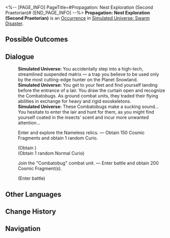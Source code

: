 <%-- [PAGE_INFO]
PageTitle=#Propagation: Nest Exploration (Second Praetorian)#
[END_PAGE_INFO] --%>
{{Stub}}
{{Simulated Universe Event Infobox
|id            = 19101-1
|title         = 
|image         = Occurrence Swarm.png
|domains_su    = 
|domains_ext   = 
|domains_swarm = Unknown
|domains_gng   = 
|domains_du    = 
|requirements  = 
|prev          = 
|next          = 
|characters    = 
|factions      = 
|order         = 038
|order_du      = 
}}
'''Propagation: Nest Exploration (Second Praetorian)''' is an [[Simulated Universe/Occurrence|Occurrence]] in [[Simulated Universe: Swarm Disaster]].

==Possible Outcomes==
{{Possible Outcomes
|choice_1 = Enter and explore the Nameless relics.
|result_1 = Obtain 150 Cosmic Fragments and obtain 1 random Curio.

|choice_2 = Join the "Combatobug" combat unit.
|result_2 = Enter battle and obtain 200 Cosmic Fragment(s).

}}
<!--
==Gameplay Notes==
* 
-->
==Dialogue==
{{Dialogue Start}}
:'''Simulated Universe:''' You accidentally step into a high-tech, streamlined suspended matrix &mdash; a trap you believe to be used only by the most cutting-edge hunter on the Planet Snowland.
:'''Simulated Universe:''' You get to your feet and find yourself landing before the entrance of a lair. You draw the curtain open and recognize the Combatobugs. As ground combat units, they traded their flying abilities in exchange for heavy and rigid exoskeletons.
:'''Simulated Universe:''' These Combatobugs make a sucking sound... You hesitate to enter the lair and hunt for them, as you might find yourself coated in the insects' scent and incur more unwanted attention...
:{{DIcon|Star}} Enter and explore the Nameless relics. &mdash; Obtain 150 Cosmic Fragments and obtain 1 random Curio.
:;(Obtain {{Item|Cosmic Fragment|20|x=150}})
:;(Obtain 1 random Normal Curio)
:{{DIcon|Star}} Join the "Combatobug" combat unit. &mdash; Enter battle and obtain 200 Cosmic Fragment(s).
:;(Enter battle)
::{{Enemy List|Vagrant*2/-25% HP; Automaton Grizzly*1/-25% HP}}
{{Dialogue End}}

==Other Languages==
{{Other Languages
|en   = Propagation: Nest Exploration (Second Praetorian)
|zhs  = 繁育•虫巢探险（二级卫戍）
|zht  = 繁育•蟲巢探險（二級衛戍）
|ja   = {{Rubi|繁殖|はんしょく}}・{{Rubi|虫|むし}}の{{Rubi|巣|す}}{{Rubi|探険|たんけん}}（{{Rubi|二級守備|にきゅうしゅび}}）
|ko   = 번식•곤충집 탐험(2급 경비)
|es   = Propagación: Exploración del nido (segundo pretoriano)
|fr   = Exploration du nid de la Propagation (deuxième prétorien)
|ru   = Распространение: Экспедиция по гнезду (гарнизон ур. 2)
|th   = แพร่พันธุ์: สำรวจรังแมลง (กองกำลังระดับ 2)
|vi   = Sinh Sôi - Khám Phá Ổ Côn Trùng (Cảnh Vệ Cấp 2)
|de   = Die Ausbreitung: Nesterkundung (Garnisonsstufe 2)
|id   = Propagation: Eksplorasi Sarang Serangga (Garnisun Tingkat 2)
|pt   = Propagação: Exploração de Ninho (Segundo Pretoriano)
}}

==Change History==
{{Change History|1.3}}

==Navigation==
{{Occurrence Navbox}}